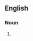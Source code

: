{{also|Superfunds}}

==English==

===Noun===
{{head|en|noun plural form}}

# {{plural of|superfund|lang=en}}